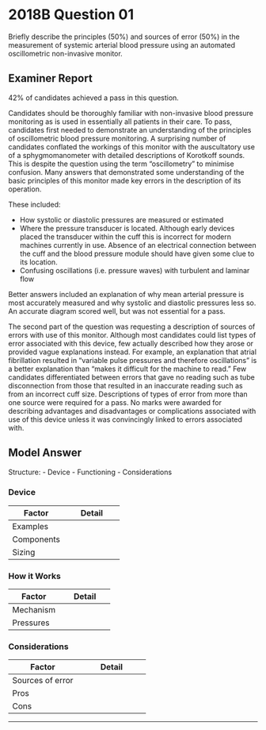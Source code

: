# 2018B Question 01 

Briefly describe the principles (50%) and sources of error (50%) in the measurement of systemic arterial blood pressure using an automated oscillometric non-invasive monitor.


## Examiner Report

42% of candidates achieved a pass in this question.


Candidates should be thoroughly familiar with non-invasive blood pressure monitoring as is used in essentially all patients in their care. To pass, candidates first needed to demonstrate an understanding of the principles of oscillometric blood pressure monitoring. A surprising number of candidates conflated the workings of this monitor with the auscultatory use of a sphygmomanometer with detailed descriptions of Korotkoff sounds. This is despite the question using the term “oscillometry” to minimise confusion. Many answers that demonstrated some understanding of the basic principles of this monitor made key errors in the description of its operation.

These included:

* How systolic or diastolic pressures are measured or estimated
* Where the pressure transducer is located. Although early devices placed the transducer within the cuff this is incorrect for modern machines currently in use. Absence of an electrical connection between the cuff and the blood pressure module should have given some clue to its location.
* Confusing oscillations (i.e. pressure waves) with turbulent and laminar flow


Better answers included an explanation of why mean arterial pressure is most accurately measured and why systolic and diastolic pressures less so. An accurate diagram scored well, but was not essential for a pass.


The second part of the question was requesting a description of sources of errors with use of this monitor. Although most candidates could list types of error associated with this device, few actually described how they arose or provided vague explanations instead. For example, an explanation that atrial fibrillation resulted in “variable pulse pressures and therefore oscillations” is a better explanation than “makes it difficult for the machine to read.” Few candidates differentiated between errors that gave no reading such as tube disconnection from those that resulted in an inaccurate reading such as from an incorrect cuff size. Descriptions of types of error from more than one source were required for a pass. No marks were awarded for describing advantages and disadvantages or complications associated with use of this device unless it was convincingly linked to errors associated with.

## Model Answer

Structure:
- Device
- Functioning
- Considerations

### Device


|Factor|Detail|
| -- | -- |
|Examples|<p>- DINAMAP (device for indirect non-invasive mean arterial pressure)</p><p>- Von Recklinghausen oscillotonometer</p>|
|Components|<p>- Cuff with an inflatable bladder</p><p>- Port for air insufflation</p><p>- Port for pressure transduction</p><p>- Transducer in the module</p><p>- Processor and display</p>|
|Sizing|<p>- Cuff width: Covers 2/3 of arm length</p><p>- Bladder length: Encircle 80% of the arm’s circumference</p><p>- Ensure cuff at level of right atrium</p>|

### How it Works


|Factor|Detail|
| -- | -- |
|Mechanism|<p>- Cuff is inflated above estimated SBP then slowly released</p><p>- Pulsatile flow through partially compressed artery</p><p>- Oscillating pressure sensed by a strain gauge</p><p>- Change in oscillatory amplitude monitored by processor</p>|
|Pressures|<p>- Systolic pressure: Max rate of ↑ amplitude</p><p>- Mean pressure: Maximum amplitude (most accurate)</p><p>- Diastolic pressure: Several methods (least accurate)</p><p>&emsp;- Calculated: DBP = 3 x MAP – 2 x SBP</p><p>&emsp;- Point of most rapid ↓ amplitude</p><p>&emsp;- Point at which amplitude is 85% of max</p>|

### Considerations


|Factor|Detail|
| -- | -- |
|Sources of error|<p>Intrinsic:</p><p>- Diastolic pressure less accurate</p><p>- Inaccurate in arrhythmia (irregular amplitude of oscillations)</p><p>- Inaccurate at extremes of BP (false falsely low if high, falsely high if low)</p><p>- Improper calibration</p><p>Sizing:</p><p>- Poor fit</p><p>- Too short or narrow → Falsely high</p><p>- Too long or wide → Falsely low</p><p>Cuff:</p><p>- Movement artifact e.g. Shivering</p><p>- Cuff not at the level of RA (e.g. Upper arm in lateral decubitus position → ↓ Hydrostatic pressure)</p><p>- Cuff inflation pain (↑ SNS output → ↑ BP)</p>|
|Pros|<p>- Non-invasive</p><p>- Cheap</p><p>- Easy to use</p><p>- Can use for venipuncture</p>|
|Cons|<p>- Intermittent; may miss sudden change in BP</p><p>- Many sources of error</p><p>Repeated or prolonged inflation can cause neuropathy or limb ischaemia</p>|


--- 

